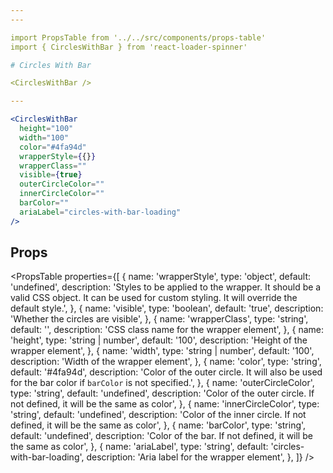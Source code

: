 ```yaml
---
---

import PropsTable from '../../src/components/props-table'
import { CirclesWithBar } from 'react-loader-spinner'

# Circles With Bar

<CirclesWithBar />

---
```


```jsx live
<CirclesWithBar
  height="100"
  width="100"
  color="#4fa94d"
  wrapperStyle={{}}
  wrapperClass=""
  visible={true}
  outerCircleColor=""
  innerCircleColor=""
  barColor=""
  ariaLabel="circles-with-bar-loading"
/>
```

## Props

<PropsTable
  properties={[
    {
      name: 'wrapperStyle',
      type: 'object',
      default: 'undefined',
      description:
        'Styles to be applied to the wrapper. It should be a valid CSS object. It can be used for custom styling. It will override the default style.',
    },
    {
      name: 'visible',
      type: 'boolean',
      default: 'true',
      description: 'Whether the circles are visible',
    },
    {
      name: 'wrapperClass',
      type: 'string',
      default: '',
      description: 'CSS class name for the wrapper element',
    },
    {
      name: 'height',
      type: 'string | number',
      default: '100',
      description: 'Height of the wrapper element',
    },
    {
      name: 'width',
      type: 'string | number',
      default: '100',
      description: 'Width of the wrapper element',
    },
    {
      name: 'color',
      type: 'string',
      default: '#4fa94d',
      description:
        'Color of the outer circle. It will also be used for the bar color if `barColor` is not specified.',
    },
    {
      name: 'outerCircleColor',
      type: 'string',
      default: 'undefined',
      description:
        'Color of the outer circle. If not defined, it will be the same as color',
    },
    {
      name: 'innerCircleColor',
      type: 'string',
      default: 'undefined',
      description:
        'Color of the inner circle. If not defined, it will be the same as color',
    },
    {
      name: 'barColor',
      type: 'string',
      default: 'undefined',
      description:
        'Color of the bar. If not defined, it will be the same as color',
    },
    {
      name: 'ariaLabel',
      type: 'string',
      default: 'circles-with-bar-loading',
      description: 'Aria label for the wrapper element',
    },
  ]}
/>
